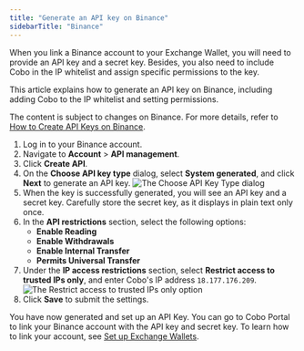 ```yaml
---
title: "Generate an API key on Binance"
sidebarTitle: "Binance"
---
```


When you link a Binance account to your Exchange Wallet, you will need to provide an API key and a secret key. Besides, you also need to include Cobo in the IP whitelist and assign specific permissions to the key.

This article explains how to generate an API key on Binance, including adding Cobo to the IP whitelist and setting permissions.

<Note>The content is subject to changes on Binance. For more details, refer to <a href="https://www.binance.com/en/support/faq/how-to-create-api-keys-on-binance-360002502072">How to Create API Keys on Binance</a>.</Note>

1. Log in to your Binance account.
2. Navigate to **Account** > **API management**.
3. Click **Create API**.
4. On the **Choose API key type** dialog, select **System generated**, and click **Next** to generate an API key.
    <img src="/en/images/exchange-wallet/binance2.png" className="screenshot_modal" alt="The Choose API Key Type dialog" />
5. When the key is successfully generated, you will see an API key and a secret key.
    <Note>Carefully store the secret key, as it displays in plain text only once.</Note>
6. In the **API restrictions** section, select the following options:
    - **Enable Reading**
    - **Enable Withdrawals**
    - **Enable Internal Transfer**
    - **Permits Universal Transfer**
7. Under the **IP access restrictions** section, select **Restrict access to trusted IPs only**, and enter Cobo's IP address `18.177.176.209`.
    <img src="/en/images/exchange-wallet/binance.png" className="screenshot_full_screen" alt="The Restrict access to trusted IPs only option" />
8. Click **Save** to submit the settings.

You have now generated and set up an API Key. You can go to Cobo Portal to link your Binance account with the API key and secret key. To learn how to link your account, see [Set up Exchange Wallets](set-up). 